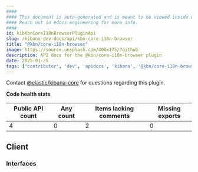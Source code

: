 ```yaml
---
####
#### This document is auto-generated and is meant to be viewed inside our experimental, new docs system.
#### Reach out in #docs-engineering for more info.
####
id: kibKbnCoreI18nBrowserPluginApi
slug: /kibana-dev-docs/api/kbn-core-i18n-browser
title: "@kbn/core-i18n-browser"
image: https://source.unsplash.com/400x175/?github
description: API docs for the @kbn/core-i18n-browser plugin
date: 2025-01-25
tags: ['contributor', 'dev', 'apidocs', 'kibana', '@kbn/core-i18n-browser']
---
```




Contact [@elastic/kibana-core](https://github.com/orgs/elastic/teams/kibana-core) for questions regarding this plugin.

**Code health stats**

| Public API count  | Any count | Items lacking comments | Missing exports |
|-------------------|-----------|------------------------|-----------------|
| 4 | 0 | 2 | 0 |

## Client

### Interfaces
<DocDefinitionList data={kbnCoreI18nBrowserObj.client.interfaces}/>

